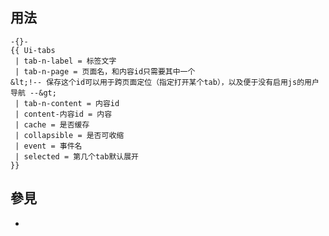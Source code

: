 <includeonly><!-- 在這裡加入模板的保護標識 --></includeonly><noinclude>{{template doc page viewed directly}}</noinclude>
<!-- 在本行下編輯模板說明 -->

== 用法 ==

<pre>-{}-
{{ Ui-tabs
 | tab-n-label = 标签文字
 | tab-n-page = 页面名，和内容id只需要其中一个
&lt;!-- 保存这个id可以用于跨页面定位（指定打开某个tab），以及便于没有启用js的用户导航 --&gt;
 | tab-n-content = 内容id
 | content-内容id = 内容
 | cache = 是否缓存
 | collapsible = 是否可收缩
 | event = 事件名
 | selected = 第几个tab默认展开
}}
</pre>

== 參見 ==
*{{tl|Tabs}}

<includeonly>
<!-- 本行下加入模板的分類 -->

<!-- 本行下加入模板的跨語言鏈接 -->

</includeonly>